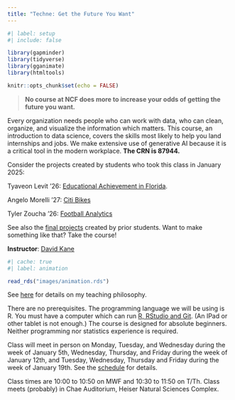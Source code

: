 ```yaml
---
title: "Techne: Get the Future You Want"
---
```


```r
#| label: setup
#| include: false

library(gapminder)
library(tidyverse)
library(gganimate)
library(htmltools)

knitr::opts_chunk$set(echo = FALSE)
```

> **No course at NCF does more to increase your odds of getting the future you want.**

Every organization needs people who can work with data, who can clean, organize, and visualize the information which matters. This course, an introduction to data science, covers the skills most likely to help you land internships and jobs. We make extensive use of generative AI because it is a critical tool in the modern workplace. **The CRN is 87944.** 

Consider the projects created by students who took this class in January 2025:

Tyaveon Levit '26: [Educational Achievement in Florida](https://tytylove01.github.io/Florida-Education). 

Angelo Morelli '27: [Citi Bikes](https://drainr.github.io/citi-bike-live/)

Tyler Zoucha '26: [Football Analytics](https://t-zoucha.github.io/Futbol-Data/)

See also the [final projects](https://isp.davidkane.info/projects.html) created by prior students. Want to make something like that? Take the course! 

**Instructor**: [David Kane](http://www.davidkane.info)

```r
#| cache: true
#| label: animation

read_rds("images/animation.rds")
```

See [here](https://davidkane.info/writings/philosophy.html) for details on my teaching philosophy.

There are no prerequisites. The programming language we will be using is R. You must have a computer which can run [R, RStudio and Git](https://happygitwithr.com). (An IPad or other tablet is not enough.) The course is designed for absolute beginners. Neither programming nor statistics experience is required.

Class will meet in person on Monday, Tuesday, and Wednesday during the week of January 5th, Wednesday, Thursday, and Friday during the week of January 12th, and Tuesday, Wednesday, Thursday and Friday during the week of January 19th. See the [schedule](schedule.html) for details.

 Class times are 10:00 to 10:50 on MWF and 10:30 to 11:50 on T/Th. Class meets (probably) in Chae Auditorium, Heiser Natural Sciences Complex. 

